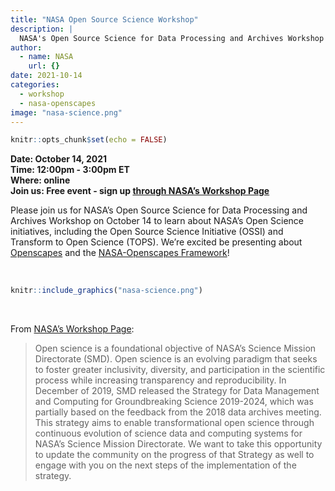 ```yaml
---
title: "NASA Open Source Science Workshop"
description: |
  NASA's Open Source Science for Data Processing and Archives Workshop
author:
  - name: NASA
    url: {}
date: 2021-10-14
categories: 
  - workshop
  - nasa-openscapes
image: "nasa-science.png"
---
```


```r
knitr::opts_chunk$set(echo = FALSE)
```

**Date: October 14, 2021**  
**Time: 12:00pm - 3:00pm ET**  
**Where: online**  
**Join us: Free event - sign up [through NASA's Workshop Page](https://science.nasa.gov/researchers/science-data/open-source-science-workshop)**  

Please join us for NASA’s Open Source Science for Data Processing and Archives Workshop on October 14 to learn about NASA's Open Science initiatives, including the Open Source Science Initiative (OSSI) and Transform to Open Science (TOPS). We're excited be presenting about [Openscapes](https://openscapes.org/approach) and the [NASA-Openscapes Framework](https://nasa-openscapes.github.io)!

<br>

```r
knitr::include_graphics("nasa-science.png")  
```

<br>

From [NASA's Workshop Page](https://science.nasa.gov/researchers/science-data/open-source-science-workshop): 

> Open science is a foundational objective of NASA’s Science Mission Directorate (SMD). Open science is an evolving paradigm that seeks to foster greater inclusivity, diversity, and participation in the scientific process while increasing transparency and reproducibility. In December of 2019, SMD released the Strategy for Data Management and Computing for Groundbreaking Science 2019-2024, which was partially based on the feedback from the 2018 data archives meeting. This strategy aims to enable transformational open science through continuous evolution of science data and computing systems for NASA’s Science Mission Directorate. We want to take this opportunity to update the community on the progress of that Strategy as well to engage with you on the next steps of the implementation of the strategy. 
